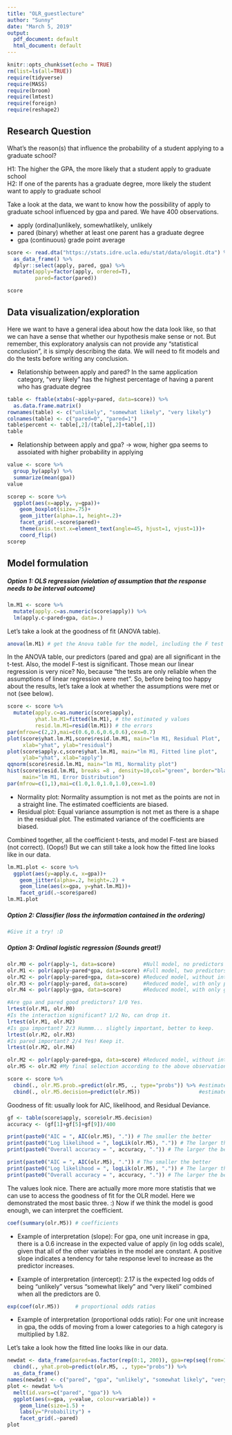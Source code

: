 ---
title: "OLR_guestlecture"
author: "Sunny"
date: "March 5, 2019"
output:
  pdf_document: default
  html_document: default
---
```{r setup, include=FALSE}
knitr::opts_chunk$set(echo = TRUE)
rm(list=ls(all=TRUE))
require(tidyverse)
require(MASS)
require(broom)
require(lmtest)
require(foreign)
require(reshape2)
```


## Research Question                                                                                         
What's the reason(s) that influence the probability of a student applying to a graduate school?           

H1: The higher the GPA, the more likely that a student apply to graduate school                           
H2: If one of the parents has a graduate degree, more likely the student want to apply to graduate school

Take a look at the data, we want to know how the possibility of apply to graduate school influenced by gpa and pared. We have 400 observations.

- apply (ordinal)unlikely, somewhatlikely, unlikely
- pared (binary) whether at least one parent has a graduate degree
- gpa (continuous) grade point average

```{r, results = 'hide'}
score <- read.dta("https://stats.idre.ucla.edu/stat/data/ologit.dta") %>%
  as_data_frame() %>%
  dplyr::select(apply, pared, gpa) %>%
  mutate(apply=factor(apply, ordered=T),
         pared=factor(pared))

```

```{r}
score
```


## Data visualization/exploration
Here we want to have a general idea about how the data look like, so that we can have a sense that whether our hypothesis make sense or not. But remember, this exploratory analysis can not provide any "statistical conclusion", it is simply describing the data. We will need to fit models and do the tests before writing any conclusion. 

- Relationship between apply and pared? In the same application category, "very likely" has the highest percentage of having a parent who has graduate degree 

```{r}
table <- ftable(xtabs(~apply+pared, data=score)) %>%
  as.data.frame.matrix() 
rownames(table) <- c("unlikely", "somewhat likely", "very likely")
colnames(table) <- c("pared=0", "pared=1")
table$percent <- table[,2]/(table[,2]+table[,1])
table
```


- Relationship between apply and gpa? -> wow, higher gpa seems to assoiated with higher probability in applying

```{r}
value <- score %>%
  group_by(apply) %>%
  summarize(mean(gpa))
value
```

```{r, echo=FALSE}
scorep <- score %>%
  ggplot(aes(x=apply, y=gpa))+
    geom_boxplot(size=.75)+
    geom_jitter(alpha=.1, height=.2)+
    facet_grid(.~score$pared)+
    theme(axis.text.x=element_text(angle=45, hjust=1, vjust=1))+
    coord_flip()
scorep  
```


## Model formulation

##### Option 1: OLS regression (violation of assumption that the response needs to be interval outcome)

```{r}
lm.M1 <- score %>%
  mutate(apply.c=as.numeric(score$apply)) %>%
  lm(apply.c~pared+gpa, data=.)
```

Let's take a look at the goodness of fit (ANOVA table).

```{r}
anova(lm.M1) # get the Anova table for the model, including the F test
```

In the ANOVA table, our predictors (pared and gpa) are all significant in the t-test. Also, the model F-test is significant. Those mean our linear regression is very nice? No, because "the tests are only reliable when the assumptions of linear regression were met". So, before being too happy about the results, let's take a look at whether the assumptions were met or not (see below).

```{r, echo=FALSE}
score <- score %>%
  mutate(apply.c=as.numeric(score$apply),
         yhat.lm.M1=fitted(lm.M1), # the estimated y values
         resid.lm.M1=resid(lm.M1)) # the errors
par(mfrow=c(2,2),mai=c(0.6,0.6,0.6,0.6),cex=0.7)
plot(score$yhat.lm.M1,score$resid.lm.M1, main="lm M1, Residual Plot",
     xlab="yhat", ylab="residual")
plot(score$apply.c,score$yhat.lm.M1, main="lm M1, Fitted line plot",
     ylab="yhat", xlab="apply")
qqnorm(score$resid.lm.M1, main="lm M1, Normality plot")
hist(score$resid.lm.M1, breaks =8 , density=10,col="green", border="black",
     main="lm M1, Error Distribution") 
par(mfrow=c(1,1),mai=c(1.0,1.0,1.0,1.0),cex=1.0)
```

- Normality plot: Normality assumption is not met as the points are not in a straight line. The estimated coefficients are biased.
- Residual plot: Equal variance assumption is not met as there is a shape in the residual plot. The estimated variance of the coefficients are biased.

Combined together, all the coefficient t-tests, and model F-test are biased (not correct). (Oops!) But we can still take a look how the fitted line looks like in our data. 

```{r}
lm.M1.plot <- score %>%
  ggplot(aes(y=apply.c, x=gpa))+
    geom_jitter(alpha=.2, height=.2) +
    geom_line(aes(x=gpa, y=yhat.lm.M1))+
    facet_grid(.~score$pared)
lm.M1.plot
```

##### Option 2: Classifier (loss the information contained in the ordering)

```{r}
#Give it a try! :D 
```


##### Option 3: Ordinal logistic regression (Sounds great!) 
```{r, echo=FALSE, results = 'hide'}
olr.M0 <- polr(apply~1, data=score)         #Null model, no predictors
olr.M1 <- polr(apply~pared*gpa, data=score) #Full model, two predictors with interaction.
olr.M2 <- polr(apply~pared+gpa, data=score) #Reduced model, without interaction.
olr.M3 <- polr(apply~pared, data=score)     #Reduced model, with only pared.
olr.M4 <- polr(apply~gpa, data=score)       #Reduced model, with only gpa.

#Are gpa and pared good predictors? 1/0 Yes.
lrtest(olr.M1, olr.M0)
#Is the interaction significant? 1/2 No, can drop it.
lrtest(olr.M1, olr.M2)
#Is gpa important? 2/3 Hummm... slightly important, better to keep.
lrtest(olr.M2, olr.M3)
#Is pared important? 2/4 Yes! Keep it.
lrtest(olr.M2, olr.M4)
```

```{r}
olr.M2 <- polr(apply~pared+gpa, data=score) #Reduced model, without interaction.
olr.M5 <- olr.M2 #My final selection according to the above observations.

score <- score %>%
  cbind(., olr.M5.prob.=predict(olr.M5, ., type="probs")) %>% #estimated probability
  cbind(., olr.M5.decision=predict(olr.M5))                   #estimated result according to the probabilities
```

Goodness of fit: usually look for AIC, likelihood, and Residual Deviance.

```{r, results = 'hide'}
gf <- table(score$apply, score$olr.M5.decision)
accuracy <- (gf[1]+gf[5]+gf[9])/400

print(paste0("AIC = ", AIC(olr.M5), ".")) # The smaller the better
print(paste0("Log likelihood = ", logLik(olr.M5), ".")) # The larger the better
print(paste0("Overall accuracy = ", accuracy, ".")) # The larger the better

```

```{r, echo=F}
print(paste0("AIC = ", AIC(olr.M5), ".")) # The smaller the better
print(paste0("Log likelihood = ", logLik(olr.M5), ".")) # The larger the better
print(paste0("Overall accuracy = ", accuracy, ".")) # The larger the better

```
The values look nice. There are actually more more more statistis that we can use to access the goodness of fit for the OLR model. Here we demonstrated the most basic three. :) Now if we think the model is good enough, we can interpret the coefficient. 

```{r}
coef(summary(olr.M5)) # coefficients

```
- Example of interpretation (slope): For gpa, one unit increase in gpa, there is a 0.6 increase in the expected value of apply (in log odds scale), given that all of the other variables in the model are constant. A positive slope indicates a tendency for tahe response level to increase as the predictor increases.

- Example of interpretation (intercept): 2.17 is the expected log odds of being "unlikely" versus "somewhat likely" and "very likeli" combined when all the predictors are 0.

```{r}
exp(coef(olr.M5))     # proportional odds ratios
```
- Example of interpretation (proportional odds ratio): For one unit increase in gpa, the odds of moving from a lower categories to a high category is multiplied by 1.82.

Let's take a look how the fitted line looks like in our data.

```{r, echo=FALSE}
newdat <- data_frame(pared=as.factor(rep(0:1, 200)), gpa=rep(seq(from=1.9, to=4, length.out=100), 4)) %>%
  cbind(., yhat.prob=predict(olr.M5, ., type="probs")) %>%
  as_data_frame()
names(newdat) <- c("pared", "gpa", "unlikely", "somewhat likely", "very likely")
plot <- newdat %>%
  melt(id.vars=c("pared", "gpa")) %>%
  ggplot(aes(x=gpa, y=value, colour=variable)) +
    geom_line(size=1.5) +
    labs(y="Probability") +
    facet_grid(.~pared)
plot

```


